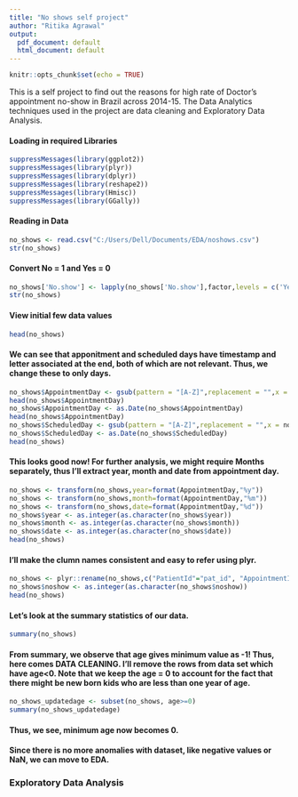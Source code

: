 ---
title: "No shows self project"
author: "Ritika Agrawal"
output:
  pdf_document: default
  html_document: default
---

```{r setup, include=FALSE}
knitr::opts_chunk$set(echo = TRUE)
```

This is a self project to find out the reasons for high rate of Doctor's appointment no-show in Brazil across 2014-15.
The Data Analytics techniques used in the project are data cleaning and Exploratory Data Analysis.

#### Loading in required Libraries
```{r}
suppressMessages(library(ggplot2))
suppressMessages(library(plyr))
suppressMessages(library(dplyr))
suppressMessages(library(reshape2))
suppressMessages(library(Hmisc))
suppressMessages(library(GGally))
```

#### Reading in Data
```{r}
no_shows <- read.csv("C:/Users/Dell/Documents/EDA/noshows.csv")
str(no_shows)
```

#### Convert No = 1 and Yes = 0
```{r}
no_shows['No.show'] <- lapply(no_shows['No.show'],factor,levels = c('Yes','No'),labels = c(0,1))
str(no_shows)
```

#### View initial few data values
```{r}
head(no_shows)
```

#### We can see that apponitment and scheduled days have timestamp and letter associated at the end, both of which are not relevant. Thus, we change these to only days.
```{r}
no_shows$AppointmentDay <- gsub(pattern = "[A-Z]",replacement = "",x = no_shows$AppointmentDay)
head(no_shows$AppointmentDay)
no_shows$AppointmentDay <- as.Date(no_shows$AppointmentDay)
head(no_shows$AppointmentDay)
no_shows$ScheduledDay <- gsub(pattern = "[A-Z]",replacement = "",x = no_shows$ScheduledDay)
no_shows$ScheduledDay <- as.Date(no_shows$ScheduledDay)
head(no_shows)
```

#### This looks good now! For further analysis, we might require Months separately, thus I'll extract year, month and date from appointment day.
```{r}
no_shows <- transform(no_shows,year=format(AppointmentDay,"%y"))
no_shows <- transform(no_shows,month=format(AppointmentDay,"%m"))
no_shows <- transform(no_shows,date=format(AppointmentDay,"%d"))
no_shows$year <- as.integer(as.character(no_shows$year))
no_shows$month <- as.integer(as.character(no_shows$month))
no_shows$date <- as.integer(as.character(no_shows$date))
head(no_shows)
```

#### I'll make the clumn names consistent and easy to refer using plyr.
```{r}
no_shows <- plyr::rename(no_shows,c("PatientId"="pat_id", "AppointmentID"="appt_id", "Gender"="gender", "ScheduledDay"="sch_day", "AppointmentDay"="appt_day", "Age"="age", "Neighbourhood"="neighbour", "Scholarship"="scholarship", "Hipertension"="hypertension", "Diabetes"="diabetes", "Alcoholism"="alcoholism", "Handcap"="handicap", "SMS_received"="sms", "No.show"="noshow", "year"="appt_year", "month"="appt_month", "date"="appt_date"))
no_shows$noshow <- as.integer(as.character(no_shows$noshow))
head(no_shows)
```

#### Let's look at the summary statistics of our data.
```{r}
summary(no_shows)
```

#### From summary, we observe that age gives minimum value as -1! Thus, here comes DATA CLEANING. I'll remove the rows from data set which have age<0. Note that we keep the age = 0 to account for the fact that there might be new born kids who are less than one year of age.
```{r}
no_shows_updatedage <- subset(no_shows, age>=0)
summary(no_shows_updatedage)
```
#### Thus, we see, minimum age now becomes 0.
#### Since there is no more anomalies with dataset, like negative values or NaN, we can move to EDA.

### Exploratory Data Analysis



